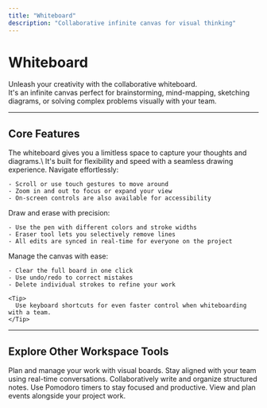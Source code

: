 ```yaml
---
title: "Whiteboard"
description: "Collaborative infinite canvas for visual thinking"
---
```


# Whiteboard

Unleash your creativity with the collaborative whiteboard.\
It's an infinite canvas perfect for brainstorming, mind-mapping, sketching diagrams, or solving complex problems visually with your team.

---

## Core Features

<AccordionGroup>
  <Accordion title="Flow: An Infinite Canvas for Ideas" icon="expand">
    The whiteboard gives you a limitless space to capture your thoughts and diagrams.\
    It's built for flexibility and speed with a seamless drawing experience.
  </Accordion>
  <Accordion title="Pan & Zoom" icon="magnifying-glass">
    Navigate effortlessly:

    - Scroll or use touch gestures to move around
    - Zoom in and out to focus or expand your view
    - On-screen controls are also available for accessibility
  </Accordion>
  <Accordion title="Real-Time Drawing" icon="pen">
    Draw and erase with precision:

    - Use the pen with different colors and stroke widths
    - Eraser tool lets you selectively remove lines
    - All edits are synced in real-time for everyone on the project
  </Accordion>
  <Accordion title="Board Controls" icon="tower-control">
    Manage the canvas with ease:

    - Clear the full board in one click
    - Use undo/redo to correct mistakes
    - Delete individual strokes to refine your work

    <Tip>
      Use keyboard shortcuts for even faster control when whiteboarding with a team.
    </Tip>
  </Accordion>
</AccordionGroup>

---

## Explore Other Workspace Tools

<Columns cols={2}>
  <Card title="Tasks" icon="check" href="/workspace/tasks">
    Plan and manage your work with visual boards.
  </Card>

  <Card title="Chat" icon="message-square" href="/workspace/chat">
    Stay aligned with your team using real-time conversations.
  </Card>

  <Card title="Notes" icon="book" href="/workspace/notes">
    Collaboratively write and organize structured notes.
  </Card>

  <Card title="Timer" icon="clock" href="/workspace/timer">
    Use Pomodoro timers to stay focused and productive.
  </Card>

  <Card title="Calendar" icon="calendar-days" href="/workspace/calendar">
    View and plan events alongside your project work.
  </Card>
</Columns>